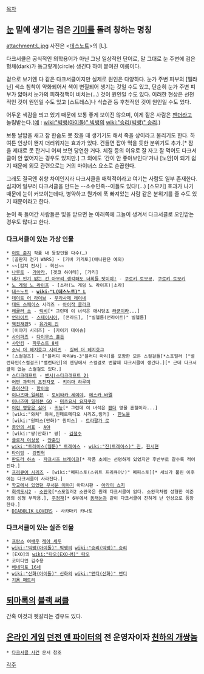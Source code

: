 [[목차]]

== [[눈]] 밑에 생기는 검은 [[기미]]를 돌려 칭하는 명칭 ==
attachment:L.jpg 
사진은 <[[데스노트]]>의 [L].

다크서클은 공식적인 의학용어가 아닌 그냥 일상적인 단어로, 말 그대로 눈 주변에 검은 형체(dark)가 동그랗게(circle) 생긴다 하여 붙여진 이름이다.

겉으로 보기엔 다 같은 다크서클이지만 실제로 원인은 다양하다. 눈가 주변 피부의 [멜라닌] 색소 침착이 약화되어서 색이 변질되어 생기는 것일 수도 있고, 단순히 눈가 주변 피부가 얇아서 눈가의 피하정맥이 비치는(…) 것이 원인일 수도 있다. 이러한 현상은 선천적인 것이 원인일 수도 있고 [스트레스]나 식습관 등 후천적인 것이 원인일 수도 있다.

어두운 색감을 띄고 있기 때문에 보통 좋게 보이진 않으며, 이게 짙은 사람은 [[팬더]]라고 놀림받는다.([[예]] : [[wiki:"빅뱅(아이돌)" 빅뱅]]의 [[wiki:"승리(빅뱅)" 승리]].)

보통 날밤을 새고 잠 한숨도 못 잤을 때 생기기도 해서 죽을 상이라고 불리기도 한다. 하여튼 인상이 왠지 더러워지는 효과가 있다. 건들면 잡아 먹을 듯한 분위기도 추가.[* 잠을 제대로 못 잔거니 어찌 보면 당연한 거다. 체질 등의 이유로 잘 자고 잘 먹어도 다크서클이 안 없어지는 경우도 있지만.] 그 외에도 '간이 안 좋아보인다'거나 [노안]이 되기 쉽기 때문에 외모 관련으로는 거의 마이너스 요소로 손꼽힌다.

그래도 결국엔 취향 차이인지라 다크서클을 매력적이라고 여기는 사람도 일부 존재한다.심지어 일부러 다크서클을 만드는 --소수민족--이들도 있다!(...) [스모키] 효과가 나기 때문에 눈이 커보이는데다, 병약하고 뭔가에 푹 빠져있는 사람 같은 분위기를 줄 수도 있기 때문이라고 한다.  

눈이 푹 들어간 사람들은 빛을 받으면 눈 아래쪽에 그늘이 생겨서 다크서클로 오인받는 경우도 많다고 한다. 

=== 다크서클이 있는 가상 인물 ===
 * [[이토 준지]] 작품 내 등장인물 다수(…)
 * [골판지 전기 WARS] - [키바 카게토](애니판은 예외)
 * ~~[김치 전사] - 희선~~
 * [[나루토]] - [[가아라]], [겟코 하야테], [가리]
 * [[내가 인기 없는 건 아무리 생각해도 너희들 탓이야!]] - [[쿠로키 토모코]], [[쿠로키 토모키]]
 * [[노 게임 노 라이프]] - [소라(노 게임 노 라이프)|소라]
 * [[데스노트]] - '''[[wiki:"L(데스노트)" L]]'''
 * [[데이트 어 라이브]] - [[무라사메 레이네]]
 * [[데드 스페이스]] 시리즈 - [[아이작 클라크]]
 * [[레귤러 쇼]] - [[릭비]][* 그런데 이 녀석은 애시당초 [[라쿤]]이라...]
 * [[언라이트]] - [[스테이시아]], [콘라드], ["빌헬름(언라이트)" 빌헬름]
 * [[역전재판]]5 - [[유가미 진]]
 * [이야기 시리즈] - [카이키 데이슈]
 * [[사이퍼즈]] - [[다이무스 홀든]]
 * [[샤먼킹]] - [[파우스트 8세]]
 * [[소닉 더 헤지호그 시리즈]] - [[실버 더 헤지호그]]
 * [스컬걸즈] - ["블러디 마리#s-3"블러디 마리]를 포함한 모든 스컬걸들[*스포일러 ["밸런타인(스컬걸즈)"밸런타인]의 엔딩에서 스컬걸로 변할때 다크서클이 생긴다.][* 근데 다크서클이 없는 스컬걸도 있다.]
 * [[스타크래프트]] - [[밴시(스타크래프트 2)]]
 * [[어떤 과학의 초전자포]] - [[키야마 하루미]]
 * [[용이산다]] - [[함이슬]]
 * [[이나즈마 일레븐]] - [[토비타카 세이야]], [[에스카 바멜]]
 * [[이나즈마 일레븐 GO]] - [[미츠요시 요자쿠라]]
 * [[이런 영웅은 싫어]] - [[귀능]][* 그런데 이 녀석은 [[팬더]] 영물 혼혈이라...]
 * [wiki:"와쳐" 와쳐,인페르메디오 시리즈,링커] - [[한노을]]
 * [wiki:"원피스(만화)" 원피스] - [[트라팔가 로]]
 * [[종언의 서표]] - [[A야]]
 * [wiki:"짱(만화)" 짱] - [[김철수]]
 * [[클로저 이상용]] - [[안준민]]
 * [[wiki:"트레이스(웹툰)" 트레이스]] - [[wiki:"진(트레이스)" 진]], [[한시현]]
 * [[타이밍]] - [[강민혁]]
 * [[판도라 하츠]] - [[쟈크시즈 브레이크]][* 작품 초에는 선명하게 있었지만 후반부로 갈수록 적어진다.]
 * [[프리큐어 시리즈]] - [wiki:"메피스토(스위트 프리큐어♪)" 메피스토][* 세뇌가 풀린 이후에는 다크서클이 사라진다.]
 * [[학교에서 있었던 무서운 이야기]] 아파시판 - [[아라이 쇼지]]
 * [[회색도시2]] - [[소완국]][*스포일러2 소완국은 원래 다크서클이 없다. 소완국처럼 성형한 이준영의 성형 부작용.], [[주정재]][* 6부에서 [[동태눈]]과 같이 다크서클이 진하게 난 인상으로 등장한다.]
 * [[DIABOLIK LOVERS]] - 사카마키 카나토
 

=== 다크서클이 있는 실존 인물 ===
 * [[프랑스]] 여[[배우]] [[레아 세두]]
 * [[wiki:"빅뱅(아이돌)" 빅뱅]]의 [[wiki:"승리(빅뱅)" 승리]]
 * [EXO]의 [[wiki:"타오(EXO-M)" 타오]]
 * 코미디언 김수용
 * [[베네딕토 16세]]
 * [[wiki:"신화(아이돌)" 신화]]의 [[wiki:"앤디(신화)" 앤디]]
 * [[기욤 패트리]]
== [[퇴마록]]의 [[블랙 써클]] ==
간혹 이것과 헷갈리는 경우도 있다.

== [[온라인 게임]] [[던전 앤 파이터]]의 '''전''' 운영자이자 [[천하의 개쌍놈]] ==
 * [[다크서클 사건]] 문서 참조

[[각주]]
